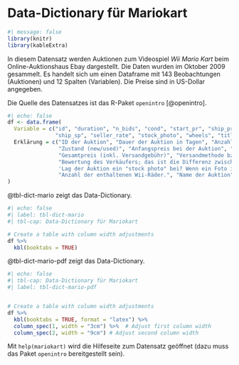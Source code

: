 # Data-Dictionary für Mariokart {#sec-data-dict}

```r
#| message: false
library(knitr)
library(kableExtra)
```


In diesem Datensatz werden Auktionen zum Videospiel *Wii Mario Kart* 
beim Online-Auktionshaus Ebay dargestellt. 
Die Daten wurden im Oktober 2009 gesammelt.
Es handelt sich um einen Dataframe mit 143 Beobachtungen (Auktionen) und 12 Spalten (Variablen).
Die Preise sind in US-Dollar angegeben.


Die Quelle des Datensatzes ist das R-Paket `openintro` [@openintro].

```r
#| echo: false
df <- data.frame(
  Variable = c("id", "duration", "n_bids", "cond", "start_pr", "ship_pr", "total_pr", 
               "ship_sp", "seller_rate", "stock_photo", "wheels", "title"),
  Erklärung = c("ID der Auktion", "Dauer der Auktion in Tagen", "Anzahl der Gebote", 
                "Zustand (new/used)", "Anfangspreis bei der Auktion", "Versangebühr", 
                "Gesamtpreis (inkl. Versandgebühr)", "Versandmethode bzw. -geschwindigkeit", 
                "Bewertung des Verkäufers; das ist die Differenz zwischen positiven und negativen Bewertungen", 
                'Lag der Auktion ein "stock photo" bei? Wenn ein Foto in vielen Auktionen benutzt wurde, wird es "stock photo" genannt.', 
                "Anzahl der enthaltenen Wii-Räder.", "Name der Auktion")
)
```



::: {.content-visible when-format="html"}

@tbl-dict-mario zeigt das Data-Dictionary.


```r
#| echo: false
#| label: tbl-dict-mario
#| tbl-cap: Data-Dictionary für Mariokart

# Create a table with column width adjustments
df %>%
  kbl(booktabs = TRUE) 
```

:::


::: {.content-visible when-format="pdf"}

@tbl-dict-mario-pdf zeigt das Data-Dictionary.

```r
#| echo: false
#| tbl-cap: Data-Dictionary für Mariokart
#| label: tbl-dict-mario-pdf


# Create a table with column width adjustments
df %>%
  kbl(booktabs = TRUE, format = "latex") %>%
  column_spec(1, width = "3cm") %>%  # Adjust first column width
  column_spec(2, width = "9cm") # Adjust second column width
```
:::




Mit `help(mariokart)` wird die Hilfeseite zum Datensatz geöffnet (dazu muss das Paket `openintro` bereitgestellt sein).


